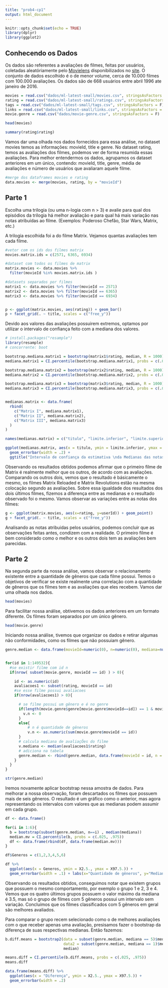 ```yaml
---
title: "prob4-cp1"
output: html_document
---
```


```r
knitr::opts_chunk$set(echo = TRUE)
library(dplyr)
library(ggplot2)
```

## Conhecendo os Dados
Os dados são referentes a avaliações de filmes, feitas por usuários, coletadas aleatóriamente pelo [Movielens](https://movielens.org/) disponibilizados no [site](http://grouplens.org/datasets/movielens/latest/). O conjunto de dados escolhido é o de menor volume, cerca de 10.000 filmes com 100.000 avaliações. Os dados são de 668 usuários entre abril 1996 ate janeiro de 2016.

```r
movies = read.csv("dados/ml-latest-small/movies.csv", stringsAsFactors = F)
rating = read.csv("dados/ml-latest-small/ratings.csv", stringsAsFactors = F)
tags = read.csv("dados/ml-latest-small/tags.csv", stringsAsFactors = F)
links = read.csv("dados/ml-latest-small/links.csv", stringsAsFactors = F)
movie.genre = read.csv("dados/movie-genre.csv", stringsAsFactors = F)

head(movies)

summary(rating$rating)

```
Vamos dar uma olhada nos dados fornecidos para essa análise, no dataset movies temos as informações: movieId, title e genre. No dataset rating, temos as avaliações dos filmes, podemos ver de forma resumida essas avaliações. 
Para melhor entendermos os dados, agrupamos os dataset anteriores em um único, contendo: movieId, title, genre, média de avaliações e número de usuários que avaliaram aquele filme.
```r
#merge dos dataframes movies e rating
data.movies <- merge(movies, rating, by = "movieId")
```

## Parte 1
Escolha uma trilogia (ou uma n-logia com n > 3) e avalie para qual dos episódios da trilogia há melhor avaliação e para qual há mais variação nas notas atribuídas ao filme. (Exemplos: Poderoso Chefão, Star Wars, Matrix, etc.)

A trilogia escolhida foi a do filme Matrix. Vejamos quantas avaliações tem cada filme.

```r
#vetor com os ids dos filmes matrix
movies.matrix.ids = c(2571, 6365, 6934)

#dataset com todos os filmes de matrix
matrix.movies <- data.movies %>%
  filter(movieId %in% movies.matrix.ids )

#datasets separados por filmes
matrix1 <- data.movies %>% filter(movieId == 2571)
matrix2 <- data.movies %>% filter(movieId == 6365)
matrix3 <- data.movies %>% filter(movieId == 6934)


p <- ggplot(matrix.movies, aes(rating)) + geom_bar()
p + facet_grid(. ~ title, scales = c("free_y"))

```


Devido aos valores das avaliações possuirem extremos, optamos por utilizar o intervalo de confiança feito com a mediana dos valores. 
```r
# install.packages("resample")
library(resample)
# concorrente: boot

bootstrap.mediana.matrix1 = bootstrap(matrix1$rating, median, R = 1000)
mediana.matrix1 = CI.percentile(bootstrap.mediana.matrix1, probs = c(.025, .975))

bootstrap.mediana.matrix2 = bootstrap(matrix2$rating, median, R = 1000)
mediana.matrix2 = CI.percentile(bootstrap.mediana.matrix2, probs = c(.025, .975))

bootstrap.mediana.matrix3 = bootstrap(matrix3$rating, median, R = 1000)
mediana.matrix3 = CI.percentile(bootstrap.mediana.matrix3, probs = c(.025, .975))


medianas.matrix <- data.frame(
  rbind(
    c("Matrix I", mediana.matrix1),
    c("Matrix II", mediana.matrix2),
    c("Matrix III", mediana.matrix3)
  )
)

names(medianas.matrix) = c("titulo", "limite.inferior", "limite.superior")

ggplot(medianas.matrix, aes(x = titulo, ymin = limite.inferior, ymax = limite.superior)) +
  geom_errorbar(width = .2) +
  ggtitle("Intervalo de confiança da estimativa \nda Medianas das notas dos filmes Matrix")

```
Observando os resultados obtidos podemos afirmar que o primeiro filme de Matrix é realmente melhor que os outros, de acordo com as avaliações. Comparando os outros dois, vemos que o resultado é básicamente o mesmo, os filmes Matrix Reloaded e  Matrix Revolutions estão na mesma colocação segundo as avaliações. Sobre essa igualdade dos resultados dos dois últimos filmes, fizemos a diferença entre as medianas e o resultado observado foi o mesmo. 
Vamos observar as variações entre as notas dos filmes:

```r
g <- ggplot(matrix.movies, aes(x=rating, y=userId)) + geom_point()
g + facet_grid(. ~ title, scales = c("free_y"))

```
Analisando as notas atribuidas pelos usuários, podemos concluir que as observações feitas antes, condizem com a realidade. O primeiro filme é bem considerado como o melhor e os outros dois tem as avaliações bem parecidas. 


## Parte 2
Na segunda parte da nossa análise, vamos observar o relacionamento existente entre a quantidade de gêneros que cada filme possui. Temos o objetivos de verificar se existe realmente uma correlação com a quantidade de gêneros que os filmes tem e as avaliações que eles recebem. 
Vamos dar uma olhada nos dados.

```r
head(movies)
```

Para facilitar nossa análise, obtivemos os dados anteriores em um formato diferente. Os filmes foram separados por um único gênero.
```r
head(movie.genre)

```

Iniciando nossa análise, tivemos que organizar os dados e retirar algumas não conformidades, como os filmes que não possuiam gênero.

```r

genre.median <- data.frame(movieId=numeric(0), n=numeric(0), mediana=numeric(0))


for(id in 1:149532){
  #se existir filme com id n
  if(nrow( subset(movie.genre, movieId == id) ) > 0){

    id <- as.numeric(id)
    avaliacoes1 <- subset(rating, movieId == id)
    #se esse filme possui avaliacoes
    if(nrow(avaliacoes1) > 0){

      # se filme possui um gênero e é no genre
      if(length(movie.genre$genre[movie.genre$movieId==id]) == 1 & movie.genre$genre[movie.genre$movieId==id]  == "(no genres listed)"){
        v.n <- 0
      }
      else{
          # n é quantidade de gêneros
          v.n <- as.numeric(sum(movie.genre$movieId == id))
      }
      # calcula mediana de avaliaçÕes do filme
      v.mediana <- median(avaliacoes1$rating)
      # adiciona na tabela
      genre.median <- rbind(genre.median, data.frame(movieId = id, n = v.n, mediana = v.mediana))
    }
  }
}

str(genre.median)

```
Iremos novamente aplicar bootstrap nessa amostra de dados. Para melhorar a nossa observação, foram descartados os filmes que possuem mais de seis gêneros. O resultado é um gráfico como o anterior, mas agora representando os intervalos com valores que as medianas podem assumir em cada grupo.
```r
df <- data.frame()

for(i in 1:6){
  b = bootstrap(subset(genre.median, n==i) , median(mediana))
  median.mv = CI.percentile(b, probs = c(.025, .975))
  df <- data.frame(rbind(df, data.frame(median.mv)))
}

df$Generos = c(1,2,3,4,5,6)

df %>% 
  ggplot(aes(x = Generos, ymin = X2.5., ymax = X97.5.)) + 
  geom_errorbar(width = .1) + labs(x="Quantidade de gêneros", y="Mediana")
```

Observando os resultados obtidos, conseguimos notar que existem grupos que possuem o mesmo comportamento, por exemplo o grupo 1 e 2, 3 e 4. Vemos que os quatro últimos grupos possuem o valor máximo da mediana é 3.5, mas só o grupo de filmes com 5 gêneros possui um intervalo sem variação.
Concluímos que os filmes classificados com 5 gêneros em geral são melhores avaliados.

Para comparar o grupo recem selecionado como o de melhores avaliações com o que receber apenas uma avaliação, presisamos fazer o bootstrap da diferença de suas respectivas medianas. Então fazemos:
```r
b.diff.means = bootstrap2(data = subset(genre.median, mediana == 5)$mediana, 
                          data2 = subset(genre.median, mediana == 1)$mediana, 
                          median)

means.diff = CI.percentile(b.diff.means, probs = c(.025, .975))
means.diff

data.frame(means.diff) %>% 
  ggplot(aes(x = "Diferença", ymin = X2.5., ymax = X97.5.)) + 
  geom_errorbar(width = .2)
```
